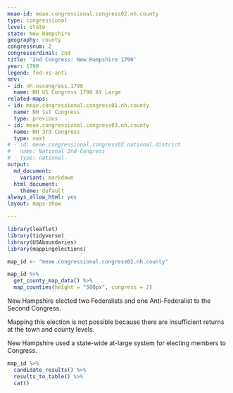 ```yaml
---
meae-id: meae.congressional.congress02.nh.county
type: congressional
level: state
state: New Hampshire
geography: county
congressnum: 2
congressordinal: 2nd
title: '2nd Congress: New Hampshire 1790'
year: 1790
legend: fed-vs-anti
nnv:
- id: nh.uscongress.1790
  name: NH US Congress 1790 At Large
related-maps:
- id: meae.congressional.congress01.nh.county
  name: NH 1st Congress
  type: previous
- id: meae.congressional.congress03.nh.county
  name: NH 3rd Congress
  type: next
# - id: meae.congressional.congress02.national.district
#   name: National 2nd Congress
#   type: national
output:
  md_document:
    variant: markdown
  html_document:
    theme: default
always_allow_html: yes
layout: maps-show

---
```


```r
library(leaflet)
library(tidyverse)
library(USAboundaries)
library(mappingelections)

map_id <- "meae.congressional.congress02.nh.county"
```

<div class="map">

```r
map_id %>%
  get_county_map_data() %>% 
  map_counties(height = "500px", congress = 2)
```

</div>

New Hampshire elected two Federalists and one Anti-Federalist to the Second Congress.

Mapping this election is not possible because there are insufficient returns at the town and county levels.

New Hampshire used a state-wide at-large system for electing members to Congress.

<div class="results-table">

```r
map_id %>%
  candidate_results() %>%
  results_to_table() %>%
  cat()
```

</div>
